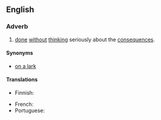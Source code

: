 ==English==

===Adverb===
{{en-adv|-|head=[[on]] a [[whim]]}}

# {{label|en|idiomatic}} [[done]] [[without]] [[think]]ing seriously about the [[consequences]].

====Synonyms====
* [[on a lark]]

====Translations====
{{trans-top|done without thinking seriously about the consequences}}
* Finnish: {{t|fi|hetken mielijohteesta}}
{{trans-mid}}
* French: {{t+|fr|sur un coup de tête}}
* Portuguese: {{t|pt|num repente}}
{{trans-bottom}}
